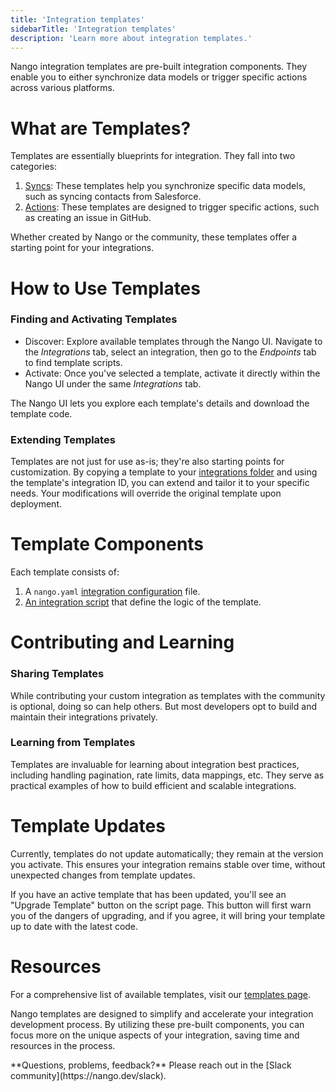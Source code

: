 ```yaml
---
title: 'Integration templates'
sidebarTitle: 'Integration templates'
description: 'Learn more about integration templates.'
---
```


Nango integration templates are pre-built integration components. They enable you to either synchronize data models or trigger specific actions across various platforms.

# What are Templates?

Templates are essentially blueprints for integration. They fall into two categories:

1. [Syncs](/understand/concepts/syncs): These templates help you synchronize specific data models, such as syncing contacts from Salesforce.
2. [Actions](/understand/concepts/actions): These templates are designed to trigger specific actions, such as creating an issue in GitHub.

Whether created by Nango or the community, these templates offer a starting point for your integrations.

# How to Use Templates

### Finding and Activating Templates

- Discover: Explore available templates through the Nango UI. Navigate to the _Integrations_ tab, select an integration, then go to the _Endpoints_ tab to find template scripts.
- Activate: Once you've selected a template, activate it directly within the Nango UI under the same _Integrations_ tab.

The Nango UI lets you explore each template's details and download the template code.

### Extending Templates

Templates are not just for use as-is; they're also starting points for customization. By copying a template to your [integrations folder](/understand/concepts/scripts#integration-folder) and using the template's integration ID, you can extend and tailor it to your specific needs. Your modifications will override the original template upon deployment.

# Template Components

Each template consists of:
1. A `nango.yaml` [integration configuration](/understand/concepts/scripts#integration-configuration) file.
2. [An integration script](/understand/concepts/scripts#overview) that define the logic of the template.

# Contributing and Learning

### Sharing Templates
While contributing your custom integration as templates with the community is optional, doing so can help others. But most developers opt to build and maintain their integrations privately.

### Learning from Templates
Templates are invaluable for learning about integration best practices, including handling pagination, rate limits, data mappings, etc. They serve as practical examples of how to build efficient and scalable integrations.

# Template Updates

Currently, templates do not update automatically; they remain at the version you activate. This ensures your integration remains stable over time, without unexpected changes from template updates.

If you have an active template that has been updated, you'll see an "Upgrade Template" button on the script page. This button will first warn you of the dangers of upgrading, and if you agree, it will bring your template up to date with the latest code.

# Resources

For a comprehensive list of available templates, visit our [templates page](/integrations/integration-templates).

Nango templates are designed to simplify and accelerate your integration development process. By utilizing these pre-built components, you can focus more on the unique aspects of your integration, saving time and resources in the process.

<Tip>
**Questions, problems, feedback?** Please reach out in the [Slack community](https://nango.dev/slack).
</Tip>
